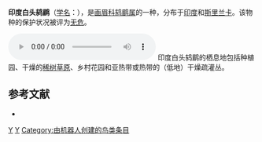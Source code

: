 {{Speciesbox
| genus = Turdoides
| species = affinis
| image = Babbler preening.JPG
| status = LC | status_system = IUCN3.1
| authority = Jerdon, 1845
| range_map = 
}}

'''印度白头鸫鹛'''（[[学名|学名]]：{{lang|la|''Turdoides affinis''}}），是[[画眉科|画眉科]][[鸫鹛属|鸫鹛属]]的一种，分布于[[印度|印度]]和[[斯里兰卡|斯里兰卡]]。该物种的保护状况被评为[[无危|无危]]。

[[File:WhiteHeadedBabbler.ogg|thumb]]
印度白头鸫鹛的栖息地包括种植园、干燥的[[稀树草原|稀树草原]]、乡村花园和亚热带或热带的（低地）干燥疏灌丛。

== 参考文献 ==
{{commons category|Turdoides affinis}}
*{{cite web|url=http://www.birdlife.org/datazone/speciesfactsheet.php?id=7960&m=0|title=Turdoides affinis|publisher=[[国际鸟盟|BirdLife.org]]|accessdate=2011-06-27}}
{{taxonbar}}

[[Category:1845年描述的鸟类|Y]]
[[Category:鸫鹛属|Y]]
[[Category:由机器人创建的鸟类条目|Category:由机器人创建的鸟类条目]]